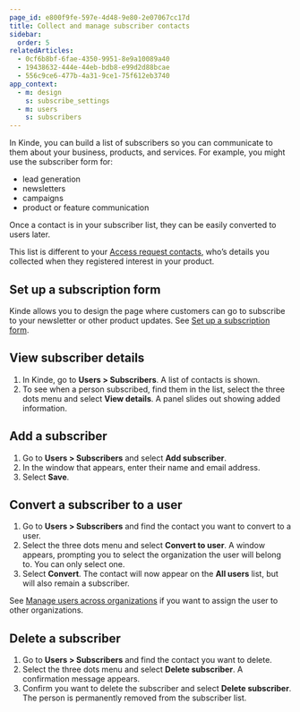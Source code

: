 ```yaml
---
page_id: e800f9fe-597e-4d48-9e80-2e07067cc17d
title: Collect and manage subscriber contacts
sidebar:
  order: 5
relatedArticles:
  - 0cf6b8bf-6fae-4350-9951-8e9a10089a40
  - 19438632-444e-44eb-bdb8-e99d2d88bcae
  - 556c9ce6-477b-4a31-9ce1-75f612eb3740
app_context:
  - m: design
    s: subscribe_settings
  - m: users
    s: subscribers
---
```


In Kinde, you can build a list of subscribers so you can communicate to them about your business, products, and services. For example, you might use the subscriber form for:

- lead generation
- newsletters
- campaigns
- product or feature communication

Once a contact is in your subscriber list, they can be easily converted to users later.

This list is different to your [Access request contacts](/build/set-up-options/manage-access-requests/), who’s details you collected when they registered interest in your product.

## Set up a subscription form

Kinde allows you to design the page where customers can go to subscribe to your newsletter or other product updates. See [Set up a subscription form](https://kinde.com/docs/customize/set-up-subscription-form/).

## View subscriber details

1. In Kinde, go to **Users > Subscribers**. A list of contacts is shown.
2. To see when a person subscribed, find them in the list, select the three dots menu and select **View details**. A panel slides out showing added information.

## Add a subscriber

1. Go to **Users > Subscribers** and select **Add subscriber**.
2. In the window that appears, enter their name and email address.
3. Select **Save**.

## Convert a subscriber to a user

1. Go to **Users > Subscribers** and find the contact you want to convert to a user.
2. Select the three dots menu and select **Convert to user**. A window appears, prompting you to select the organization the user will belong to. You can only select one.
3. Select **Convert**. The contact will now appear on the **All users** list, but will also remain a subscriber.

See [Manage users across organizations](/manage-users/about/manage-users-across-organizations/) if you want to assign the user to other organizations.

## Delete a subscriber

1. Go to **Users > Subscribers** and find the contact you want to delete.
2. Select the three dots menu and select **Delete subscriber**. A confirmation message appears.
3. Confirm you want to delete the subscriber and select **Delete subscriber**. The person is permanently removed from the subscriber list.

